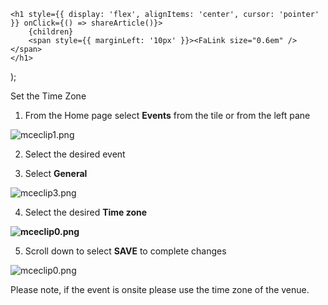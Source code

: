 

    <h1 style={{ display: 'flex', alignItems: 'center', cursor: 'pointer' }} onClick={() => shareArticle()}>
        {children} 
        <span style={{ marginLeft: '10px' }}><FaLink size="0.6em" /></span>
    </h1>
);

<ToastContainer />

<ClickableTitle>Set the Time Zone</ClickableTitle>




1. From the Home page select **Events** from the tile or from the left pane


![mceclip1.png](../../../resources/article-images/4413828067603-Set-the-Time-Zone_1.png)


2. Select the desired event


3. Select **General** 


![mceclip3.png](../../../resources/article-images/4413828067603-Set-the-Time-Zone_2.png)


4. Select the desired **Time zone**


**![mceclip0.png](../../../resources/article-images/4413828067603-Set-the-Time-Zone_3.png)**


5. Scroll down to select **SAVE** to complete changes


![mceclip0.png](../../../resources/article-images/4413828067603-Set-the-Time-Zone_4.png)


Please note, if the event is onsite please use the time zone of the venue.



